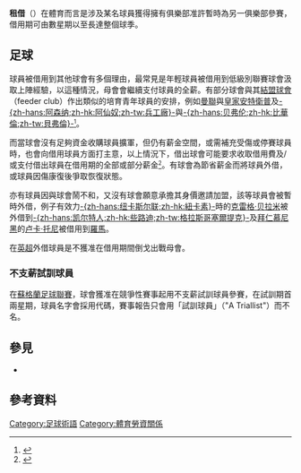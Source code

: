 {{About|體育界的租借|國際關係中的領土租借|租借|民法上的租賃契約|租賃}}
{{noteTA
|G1=足球
|1=zh-hans:租借;zh-hk:借用;zh-tw:租借;
|2=zh-hans:克雷格·贝拉米;zh-hk:奇治·比拿美;zh-tw:克雷格·貝拉米;
|3=zh-hans:卢卡·托尼;zh-hk:盧卡·東尼;zh-tw:盧卡·托尼;
}}
'''租借'''（{{lang-en|loan}}）在體育而言是涉及某名球員獲得擁有俱樂部准許暫時為另一俱樂部參賽，借用期可由數星期以至長達整個球季。

== 足球 ==
球員被借用到其他球會有多個理由，最常見是年輕球員被借用到低級別聯賽球會汲取上陣經驗，以這種情況，母會會繼續支付球員的全薪。有部分球會與其[[結盟球會|結盟球會]]（feeder club）作出類似的培育青年球員的安排，例如[[曼徹斯特聯足球俱樂部|曼聯]]與[[皇家安特卫普足球俱乐部|皇家安特衛普]]及[[阿森纳足球俱乐部|-{zh-hans:阿森纳;zh-hk:阿仙奴;zh-tw:兵工廠}-]]與[[KSK贝弗伦|-{zh-hans:贝弗伦;zh-hk:比華倫;zh-tw:貝弗倫}-]]<small><ref>{{cite web |language=en |title=Arsenal face Fifa investigation |publisher=[[BBC|BBC]] News |date=2006-06-27 |url=http://news.bbc.co.uk/1/hi/programmes/newsnight/5037494.stm |accessdate=2008-06-10 |archive-date=2018-07-05 |archive-url=https://web.archive.org/web/20180705094704/http://news.bbc.co.uk/1/hi/programmes/newsnight/5037494.stm |dead-url=no }}</ref></small>。

而當球會沒有足夠資金收購球員擴軍，但仍有薪金空間，或需補充受傷或停賽球員時，也會向借用球員方面打主意，以上情況下，借出球會可能要求收取借用費及/或支付借出球員在借用期的全部或部分薪金<small><ref>{{cite web |language=en |title=Football Transfers Explained |publisher=Tottenham Hotspur Blog News |date=2007-06-07 |url=http://tottenhamhotspur.blogspot.com/2007/06/football-transfers-explained.html |accessdate=2008-06-10 |archive-date=2016-09-08 |archive-url=https://web.archive.org/web/20160908063125/http://tottenhamhotspur.blogspot.com/2007/06/football-transfers-explained.html |dead-url=no }}</ref></small>。有球會為節省薪金而將球員外借，或球員因傷康復後爭取恢復狀態。  

亦有球員因與球會鬧不和，又沒有球會願意承擔其身價邀請加盟，該等球員會被暫時外借，例子有效力[[纽卡斯尔联足球俱乐部|-{zh-hans:纽卡斯尔联;zh-hk:紐卡素}-]]時的[[克雷格·贝拉米|克雷格·贝拉米]]被外借到[[凯尔特人足球俱乐部|-{zh-hans:凯尔特人;zh-hk:些路迪;zh-tw:格拉斯哥塞爾提克}-]]及[[拜仁慕尼黑足球俱乐部|拜仁慕尼黑]]的[[卢卡·托尼|卢卡·托尼]]被借用到[[羅馬足球俱樂部|羅馬]]。

在[[英超|英超]]外借球員是不獲准在借用期間倒戈出戰母會。

=== 不支薪試訓球員 ===
在[[蘇格蘭足球聯賽|蘇格蘭足球聯賽]]，球會獲准在競爭性賽事起用不支薪試訓球員參賽，在試訓期首兩星期，球員名字會採用代碼，賽事報告只會用「試訓球員」（"A Triallist"）而不名。

==參見==
*{{tsl|en|Free transfer (association football)|自由轉會 (足球)|自由轉會}}

==參考資料==
{{reflist}}

[[Category:足球術語|Category:足球術語]]
[[Category:體育勞資關係|Category:體育勞資關係]]
